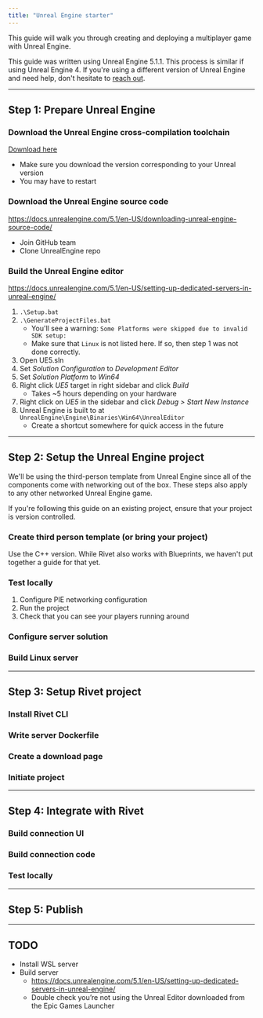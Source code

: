 ```yaml
---
title: "Unreal Engine starter"
---
```


This guide will walk you through creating and deploying a multiplayer game with Unreal Engine.

This guide was written using Unreal Engine 5.1.1. This process is similar if using Unreal Engine 4. If you're using a different version of Unreal Engine and need help, don't hesitate to [reach out](https://discord.gg/BG2vqsJczH).

---

## Step 1: Prepare Unreal Engine

### Download the Unreal Engine cross-compilation toolchain

[Download here](https://docs.unrealengine.com/5.1/en-US/linux-development-requirements-for-unreal-engine/)

- Make sure you download the version corresponding to your Unreal version
- You may have to restart

### Download the Unreal Engine source code

https://docs.unrealengine.com/5.1/en-US/downloading-unreal-engine-source-code/

- Join GitHub team
- Clone UnrealEngine repo

### Build the Unreal Engine editor

https://docs.unrealengine.com/5.1/en-US/setting-up-dedicated-servers-in-unreal-engine/

1. `.\Setup.bat`
1. `.\GenerateProjectFiles.bat`
    - You'll see a warning: `Some Platforms were skipped due to invalid SDK setup:`
    - Make sure that `Linux` is not listed here. If so, then step 1 was not done correctly.
1. Open UE5.sln
1. Set *Solution Configuration* to *Development Editor*
1. Set *Solution Platform* to *Win64*
1. Right click *UE5* target in right sidebar and click *Build*
    - Takes ~5 hours depending on your hardware
1. Right click on *UE5* in the sidebar and click *Debug > Start New Instance*
1. Unreal Engine is built to at `UnrealEngine\Engine\Binaries\Win64\UnrealEditor`
    - Create a shortcut somewhere for quick access in the future

---

## Step 2: Setup the Unreal Engine project

We'll be using the third-person template from Unreal Engine since all of the components come with networking out of the box. These steps also apply to any other networked Unreal Engine game.

<Warn>
	If you're following this guide on an existing project, ensure that your project is version controlled.
</Warn>

### Create third person template (or bring your project)

Use the C++ version. While Rivet also works with Blueprints, we haven't put together a guide for that yet.

### Test locally

1. Configure PIE networking configuration
1. Run the project
1. Check that you can see your players running around

### Configure server solution

### Build Linux server

---

## Step 3: Setup Rivet project

### Install Rivet CLI

### Write server Dockerfile

### Create a download page

### Initiate project

---

## Step 4: Integrate with Rivet

### Build connection UI

### Build connection code

### Test locally

---

## Step 5: Publish


---

## TODO

- Install WSL server
- Build server
	- https://docs.unrealengine.com/5.1/en-US/setting-up-dedicated-servers-in-unreal-engine/
	- Double check you’re not using the Unreal Editor downloaded from the Epic Games Launcher
